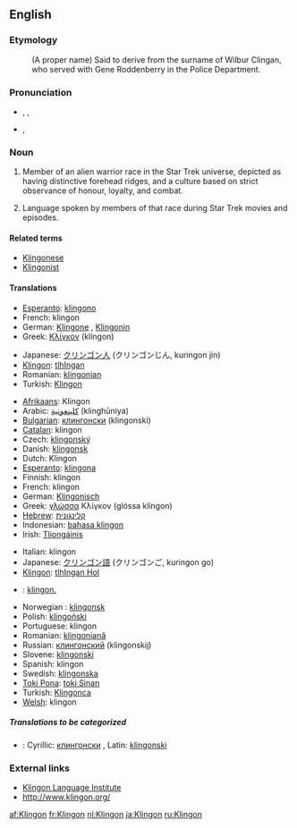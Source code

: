==English==

===Etymology===
: (A proper name) Said to derive from the surname of Wilbur Clingan, who served with Gene Roddenberry in the Police Department.

===Pronunciation===
*{{AHD|klĭng'ŏn}}, {{IPA|/ˈklɪŋɒn/}}, {{SAMPA|/"klINQn/}}
*{{IPA|/ˈklɪŋɑn/}}, {{SAMPA|/"klINAn/}}<!-- cot-caught merger or just US-style IPA? -->

===Noun===
{{en-noun|s|-}}

# {{countable}} Member of an alien warrior race in the Star Trek universe, depicted as having distinctive forehead ridges, and a culture based on strict observance of honour, loyalty, and combat.
# {{uncountable}} Language spoken by members of that race during Star Trek movies and episodes.

====Related terms====
*[[Klingonese]]
*[[Klingonist]]

====Translations====
{{trans-top|Member of an alien warrior race in the Star Trek universe}}
*[[w:Esperanto|Esperanto]]: [[klingono]]
*French: klingon
*German: [[Klingone]] {{m}}, [[Klingonin]] {{f}}
*Greek: [[Κλίγκον]] (klíngon) {{n}}
{{trans-mid}}
*Japanese: [[クリンゴン人]] (クリンゴンじん, kuringon jin)
*[[w:Klingon language|Klingon]]: [[tlhIngan]]
*Romanian: [[klingonian]] {{m}}
*Turkish: [[Klingon]] 
{{trans-bottom}}

{{trans-top|the language}}
*[[w:Afrikaans language|Afrikaans]]: Klingon
*Arabic: [[كلينغونية]] (klinghūniya) {{f}}
*[[w:Bulgarian language|Bulgarian]]: [[клингонски]] (klingonski) {{m}}
*[[w:Catalan language|Catalan]]: klingon {{m}}
*Czech: [[klingonský]] {{m}}
*Danish: [[klingonsk]]
*Dutch: Klingon
*[[w:Esperanto|Esperanto]]: [[klingona]]
*Finnish: klingon
*French: klingon
*German: [[Klingonisch]] {{n}}
*Greek: [[γλώσσα]] Κλίγκον (glóssa klíngon) {{f}}
*[[w:Hebrew language|Hebrew]]: [[קלינגונית]] {{f}}
*Indonesian: [[bahasa klingon]]
*Irish: [[Tliongáinis]]
{{trans-mid}}
*Italian: klingon {{m}}
*Japanese: [[クリンゴン語]] (クリンゴンご, kuringon go)
*[[w:Klingon language|Klingon]]: [[tlhIngan Hol]]
*{{jbo}}: [[klingon.]]
*Norwegian<!--do not wikify-->: [[klingonsk]]
*Polish: [[klingoński]] {{m}}
*Portuguese: klingon
*Romanian: [[klingoniană]] {{f}}
*Russian: [[клингонский]] (klingonskij) {{m}}
*Slovene: [[klingonski]] {{m}}
*Spanish: klingon {{m}}
*Swedish: [[klingonska]]
*[[Toki Pona]]: [[toki Sinan]]
*Turkish: [[Klingonca]] 
*[[w:Welsh language|Welsh]]: klingon
{{trans-bottom}}

=====Translations to be categorized=====
{{checktrans}}
*{{ttbc|Serbian}}: Cyrillic: [[клингонски]] {{m}}, Latin: [[klingonski]] {{m}}

===External links===
{{pedialite}}
*[http://www.kli.org/ Klingon Language Institute]
*[http://www.klingon.org/ http://www.klingon.org/]

[[af:Klingon]]
[[fr:Klingon]]
[[nl:Klingon]]
[[ja:Klingon]]
[[ru:Klingon]]